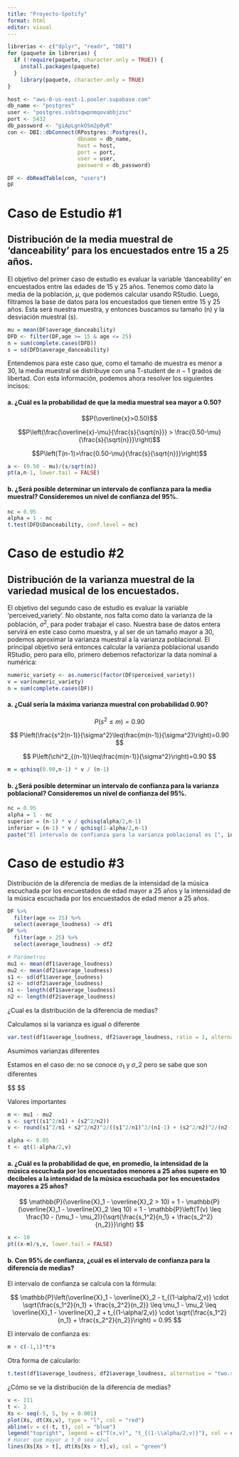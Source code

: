 ```yaml
---
title: "Proyecto-Spotify"
format: html
editor: visual
---
```


```r
librerias <- c("dplyr", "readr", "DBI")
for (paquete in librerias) {
  if (!require(paquete, character.only = TRUE)) {
    install.packages(paquete)
  }
	library(paquete, character.only = TRUE)
}
```

```r
host <- "aws-0-us-east-1.pooler.supabase.com"
db_name <- "postgres"
user <- "postgres.ssbtsqwpnmqovabbjzsc"
port <- 5432
db_password <- "giApLgnkOSm2p0yR"
con <- DBI::dbConnect(RPostgres::Postgres(), 
                      dbname = db_name, 
                      host = host, 
                      port = port, 
                      user = user, 
                      password = db_password)
```

```r
DF <- dbReadTable(con, "users")
DF
```

# Caso de Estudio #1

## Distribución de la media muestral de 'danceability' para los encuestados entre 15 a 25 años.

El objetivo del primer caso de estudio es evaluar la variable 'danceability' en encuestados entre las edades de 15 y 25 años. Tenemos como dato la media de la población, $\mu$, que podemos calcular usando RStudio. Luego, filtramos la base de datos para los encuestados que tienen entre 15 y 25 años. Esta será nuestra muestra, y entonces buscamos su tamaño (n) y la desviación muestral (s).

```r
mu = mean(DF$average_danceability)
DFD <- filter(DF,age >= 15 & age <= 25)
n = sum(complete.cases(DFD))
s = sd(DFD$average_danceability)
```

Entendemos para este caso que, como el tamaño de muestra es menor a 30, la media muestral se distribuye con una T-student de $n-1$ grados de libertad. Con esta información, podemos ahora resolver los siguientes incisos:

#### a. ¿Cuál es la probabilidad de que la media muestral sea mayor a 0.50?

$$P(\overline{x}>0.50)$$

$$P\left(\frac{\overline{x}-\mu}{\frac{s}{\sqrt{n}}} > \frac{0.50-\mu}{\frac{s}{\sqrt{n}}}\right)$$

$$P\left(T(n-1)>\frac{0.50-\mu}{\frac{s}{\sqrt{n}}}\right)$$

```r
a <- (0.50 - mu)/(s/sqrt(n))
pt(a,n-1, lower.tail = FALSE)
```

#### b. ¿Será posible determinar un intervalo de confianza para la media muestral? Consideremos un nivel de confianza del 95%.

```r
nc = 0.95
alpha = 1 - nc
t.test(DFD$Danceability, conf.level = nc)
```

# Caso de estudio #2

## Distribución de la varianza muestral de la variedad musical de los encuestados.

El objetivo del segundo caso de estudio es evaluar la variable 'perceived_variety'. No obstante, nos falta como dato la varianza de la población, $\sigma^2$, para poder trabajar el caso. Nuestra base de datos entera servirá en este caso como muestra, y al ser de un tamaño mayor a 30, podemos aproximar la varianza muestral a la varianza poblacional. El principal objetivo será entonces calcular la varianza poblacional usando RStudio, pero para ello, primero debemos refactorizar la data nominal a numérica:

```r
numeric_variety <- as.numeric(factor(DF$perceived_variety))
v = var(numeric_variety)
n = sum(complete.cases(DF))
```

#### a. ¿Cuál sería la máxima varianza muestral con probabilidad 0.90?

$$
P(s^2\leq m) = 0.90
$$

$$
P\left(\frac{s^2(n-1)}{\sigma^2}\leq\frac{m(n-1)}{\sigma^2}\right)=0.90
$$

$$
P\left(\chi^2_{(n-1)}\leq\frac{m(n-1)}{\sigma^2}\right)=0.90
$$

```r
m = qchisq(0.90,n-1) * v / (n-1)
```

#### b. ¿Será posible determinar un intervalo de confianza para la varianza poblacional? Consideremos un nivel de confianza del 95%.

```r
nc = 0.95
alpha = 1 - nc
superior = (n-1) * v / qchisq(alpha/2,n-1)
inferior = (n-1) * v / qchisq(1-alpha/2,n-1)
paste("El intervalo de confianza para la varianza poblacional es [", inferior, ";", superior, "].")
```

# Caso de estudio #3

Distribución de la diferencia de medias de la intensidad de la música escuchada por los encuestados de edad mayor a 25 años y la intensidad de la música escuchada por los encuestados de edad menor a 25 años.

```r
DF %>%
  filter(age <= 25) %>%
  select(average_loudness) -> df1
DF %>%
  filter(age > 25) %>%
  select(average_loudness) -> df2
```

```r
# Parámetros
mu1 <- mean(df1$average_loudness)
mu2 <- mean(df2$average_loudness)
s1 <- sd(df1$average_loudness)
s2 <- sd(df2$average_loudness)
n1 <- length(df1$average_loudness)
n2 <- length(df2$average_loudness)
```

¿Cual es la distribución de la diferencia de medias?

Calculamos si la varianza es igual o diferente

```r
var.test(df1$average_loudness, df2$average_loudness, ratio = 1, alternative = "two.sided", conf.level = 0.95)
```

Asumimos varianzas diferentes

Estamos en el caso de: no se conoce $\sigma_1$ y $\sigma\_2$ pero se sabe que son diferentes

$$ 
\begin{align*}
& T(v) = \frac{\overline{X}_1 - \overline{X}_2 - (\mu_1 - \mu_2)} {\sqrt{\frac{s_1^2}{n_1} + \frac{s_2^2}{n_2}}} \,,\text{ siendo} \\

v &= \frac{\left(\frac{s_1^2}{n_1} + \frac{s_2^2}{n_2}\right)^2} {\frac{\left(\frac{s_1^2}{n_1}\right)^2}{n_1 - 1} + \frac{\left(\frac{s_2^2}{n_2}\right)^2}{n_2 - 1}} = \text{grados de libertad} 
\end{align*}
$$

Valores importantes

```r
m <- mu1 - mu2 
s <- sqrt((s1^2/n1) + (s2^2/n2)) 
v <- round(s1^2/n1 + s2^2/n2)^2/((s1^2/n1)^2/(n1-1) + (s2^2/n2)^2/(n2-1)) 

alpha <- 0.05
t <- qt(1-alpha/2,v)
```

#### a. ¿Cuál es la probabilidad de que, en promedio, la intensidad de la música escuchada por los encuestados menores a 25 años supere en 10 decibeles a la intensidad de la música escuchada por los encuestados mayores a 25 años?

$$
\mathbb{P}(\overline{X}_1 - \overline{X}_2 > 10) = 1 - \mathbb{P}(\overline{X}_1 - \overline{X}_2 \leq 10) = 1 - \mathbb{P}\left(T(v) \leq \frac{10 - (\mu_1 - \mu_2)}{\sqrt{\frac{s_1^2}{n_1} + \frac{s_2^2}{n_2}}}\right)
$$

```r
x <- 10
pt((x-m)/s,v, lower.tail = FALSE)
```

#### b. Con 95% de confianza, ¿cuál es el intervalo de confianza para la diferencia de medias?

El intervalo de confianza se calcula con la fórmula:

$$
\mathbb{P}\left(\overline{X}_1 - \overline{X}_2 - t_{(1-\alpha/2,v)} \cdot \sqrt{\frac{s_1^2}{n_1} + \frac{s_2^2}{n_2}} \leq \mu_1 - \mu_2 \leq \overline{X}_1 - \overline{X}_2 + t_{(1-\alpha/2,v)} \cdot \sqrt{\frac{s_1^2}{n_1} + \frac{s_2^2}{n_2}}\right) = 0.95
$$

El intervalo de confianza es:

```r
m + c(-1,1)*t*s
```

Otra forma de calcularlo:

```r
t.test(df1$average_loudness, df2$average_loudness, alternative = "two.sided", var.equal = FALSE, conf.level = 0.95)
```

¿Cómo se ve la distribución de la diferencia de medias?

```r
v <- 111
t <- 2
Xs <- seq(-5, 5, by = 0.001)
plot(Xs, dt(Xs,v), type = "l", col = "red")
abline(v = c(-t, t), col = "blue")
legend("topright", legend = c("T(x,v)", "t_{(1-\\alpha/2,v)}"), col = c("red", "blue"), lty = 1)
# Hacer que mayor a t_0 sea azul
lines(Xs[Xs > t], dt(Xs[Xs > t],v), col = "green")
```
